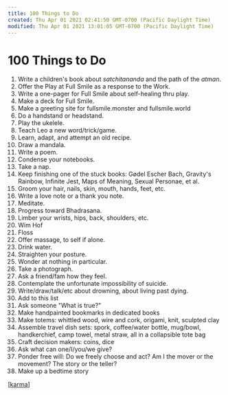 ```yaml
---
title: 100 Things to Do
created: Thu Apr 01 2021 02:41:50 GMT-0700 (Pacific Daylight Time)
modified: Thu Apr 01 2021 13:01:05 GMT-0700 (Pacific Daylight Time)
---
```


# 100 Things to Do

1. Write a children's book about _satchitananda_ and the path of the _atman_.
2. Offer the Play at Full Smile as a response to the Work.
3. Write a one-pager for Full Smile about self-healing thru play.
4. Make a deck for Full Smile.
5. Make a greeting site for fullsmile.monster and fullsmile.world
6. Do a handstand or headstand.
7. Play the ukelele.
8. Teach Leo a new word/trick/game.
9. Learn, adapt, and attempt an old recipe.
10. Draw a mandala.
11. Write a poem.
12. Condense your notebooks.
13. Take a nap.
14. Keep finishing one of the stuck books: Gødel Escher Bach, Gravity's Rainbow, Infinite Jest, Maps of Meaning, Sexual Personae, et al.
15. Groom your hair, nails, skin, mouth, hands, feet, etc.
16. Write a love note or a thank you note.
17. Meditate.
18. Progress toward Bhadrasana.
19. Limber your wrists, hips, back, shoulders, etc.
20. Wim Hof
21. Floss
22. Offer massage, to self if alone.
23. Drink water.
24. Straighten your posture.
25. Wonder at nothing in particular.
26. Take a photograph.
27. Ask a friend/fam how they feel.
28. Contemplate the unfortunate impossibility of suicide.
29. Write/draw/talk/etc about drowning, about living past dying.
30. Add to this list
31. Ask someone "What is true?"
32. Make handpainted bookmarks in dedicated books
33. Make totems: whittled wood, wire and cork, origami, knit, sculpted clay
34. Assemble travel dish sets: spork, coffee/water bottle, mug/bowl, handkerchief, camp towel, metal straw, all in a collapsible tote bag
35. Craft decision makers: coins, dice
36. Ask what can one/I/you/we give?
37. Ponder free will: Do we freely choose and act? Am I the mover or the movement? The story or the teller?
38. Make up a bedtime story

[[karma]]

[//begin]: # "Autogenerated link references for markdown compatibility"
[karma]: karma "karma"
[//end]: # "Autogenerated link references"